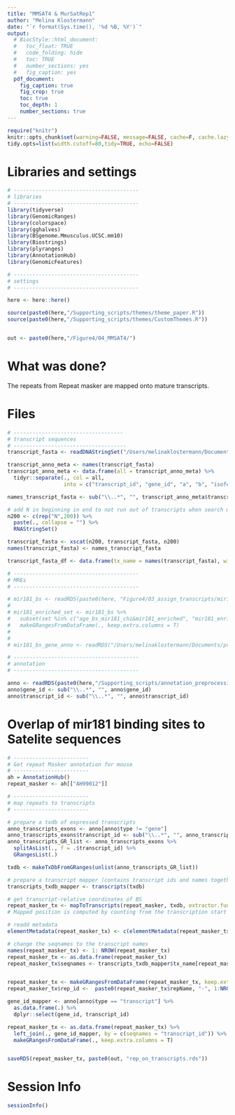```yaml
---
title: "MMSAT4 & MurSatRep1"
author: "Melina Klostermann"
date: "`r format(Sys.time(), '%d %B, %Y')`"
output: 
  # BiocStyle::html_document:
  #   toc_float: TRUE
  #   code_folding: hide
  #   toc: TRUE
  #   number_sections: yes
  #   fig_caption: yes
  pdf_document:
    fig_caption: true
    fig_crop: true
    toc: true
    toc_depth: 1
    number_sections: true
---
```


```r
require("knitr")
knitr::opts_chunk$set(warning=FALSE, message=FALSE, cache=F, cache.lazy = FALSE)
tidy.opts=list(width.cutoff=80,tidy=TRUE, echo=FALSE)
```

# Libraries and settings

```r
# ----------------------------------------
# libraries
# ----------------------------------------
library(tidyverse)
library(GenomicRanges)
library(colorspace)
library(gghalves)
library(BSgenome.Mmusculus.UCSC.mm10)
library(Biostrings)
library(plyranges)
library(AnnotationHub)
library(GenomicFeatures)

# ----------------------------------------
# settings
# ----------------------------------------

here <- here::here()

source(paste0(here,"/Supporting_scripts/themes/theme_paper.R"))
source(paste0(here,"/Supporting_scripts/themes/CustomThemes.R"))


out <- paste0(here,"/Figure4/04_MMSAT4/")

```

# What was done?

The repeats from Repeat masker are mapped onto mature transcripts.


# Files
```r
# -----------------------------------
# transcript sequences
# ------------------------------------
transcript_fasta <- readDNAStringSet("/Users/melinaklostermann/Documents/projects/anno/gencodevM23/gencode.vM23.transcripts.fa.gz") %>% RNAStringSet()

transcript_anno_meta <- names(transcript_fasta)
transcript_anno_meta <- data.frame(all = transcript_anno_meta) %>%
  tidyr::separate(., col = all,
                  into = c("transcript_id", "gene_id", "a", "b", "isoform_name", "gene_name", "entrez_gene_id", "gene_type"), sep = "\\|")

names_transcript_fasta <- sub("\\..*", "", transcript_anno_meta$transcript_id)

# add N in beginning in end to not run out of transcripts when search motif
n200 <- c(rep("N",200)) %>%
  paste(., collapse = "") %>%
  RNAStringSet()

transcript_fasta <- xscat(n200, transcript_fasta, n200)
names(transcript_fasta) <- names_transcript_fasta

transcript_fasta_df <- data.frame(tx_name = names(transcript_fasta), width = width(transcript_fasta))

# ----------------------------------------
# MREs
# ----------------------------------------

# mir181_bs <- readRDS(paste0(here, "Figure4/03_assign_transcripts/mir181_bs_on_transcripts.rds"))
# 
# mir181_enriched_set <- mir181_bs %>% 
#   subset(set %in% c("ago_bs_mir181_chi&mir181_enriched", "mir181_enriched")) %>%
#   makeGRangesFromDataFrame(., keep.extra.columns = T)
# 
# 
# mir181_bs_gene_anno <- readRDS("/Users/melinaklostermann/Documents/projects/AgoCLIP_miR181/R_github/miR181_paper/Figure2/01_MRE_bound_gene_and_bound_region/mir181_bs_afterFigure2B.rds")

# ----------------------------------------
# annotation
# ----------------------------------------

anno <- readRDS(paste0(here,"/Supporting_scripts/annotation_preprocessing/annotation.rds"))
anno$gene_id <- sub("\\..*", "", anno$gene_id)
anno$transcript_id <- sub("\\..*", "", anno$transcript_id)


```

# Overlap of mir181 binding sites to Satelite sequences

```r
# ------------------------
# Get repeat Masker annotation for mouse
# ------------------------
ah = AnnotationHub()
repeat_masker <- ah[["AH99012"]]

# ------------------------
# map repeats to transcripts
# ------------------------

# prepare a txdb of expressed transcripts
anno_transcripts_exons <- anno[anno$type != "gene"] 
anno_transcripts_exons$transcript_id <- sub("\\..*", "", anno_transcripts_exons$transcript_id)
anno_transcripts_GR_list <- anno_transcripts_exons %>%
  splitAsList(., f = .$transcript_id) %>%
  GRangesList(.) 

txdb <- makeTxDbFromGRanges(unlist(anno_transcripts_GR_list))

# prepare a transcript mapper (contains transcript ids and names together with genomic positions of transcripts)
transcripts_txdb_mapper <- transcripts(txdb)

# get transcript-relative coordinates of BS
repeat_masker_tx <- mapToTranscripts(repeat_masker, txdb, extractor.fun = GenomicFeatures::exonsBy, ignore.strand=T)
# Mapped position is computed by counting from the transcription start site (TSS) and is not affected by the value of ignore.strand.

# readd metadata
elementMetadata(repeat_masker_tx) <- c(elementMetadata(repeat_masker_tx), elementMetadata(repeat_masker[repeat_masker_tx$xHits]))

# change the seqnames to the transcript names
names(repeat_masker_tx) <- 1: NROW(repeat_masker_tx)
repeat_masker_tx <- as.data.frame(repeat_masker_tx)
repeat_masker_tx$seqnames <- transcripts_txdb_mapper$tx_name[repeat_masker_tx$transcriptsHits] 


repeat_masker_tx <- makeGRangesFromDataFrame(repeat_masker_tx, keep.extra.columns = T) 
repeat_masker_tx$rep_id <-  paste0(repeat_masker_tx$repName, "-", 1:NROW(repeat_masker_tx))

gene_id_mapper <- anno[anno$type == "transcript"] %>%
  as.data.frame(.) %>%
  dplyr::select(gene_id, transcript_id)

repeat_masker_tx <- as.data.frame(repeat_masker_tx) %>%
  left_join(., gene_id_mapper, by = c(seqnames = "transcript_id")) %>%
  makeGRangesFromDataFrame(., keep.extra.columns = T)


saveRDS(repeat_masker_tx, paste0(out, "rep_on_transcripts.rds"))

```


# Session Info

```r
sessionInfo()

```

